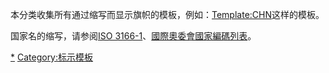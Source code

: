 {{Template category}}

本分类收集所有通过缩写而显示旗帜的模板，例如：[[Template:CHN|Template:CHN]]这样的模板。

国家名的缩写，请参阅[[ISO_3166-1|ISO 3166-1]]、[[國際奧委會國家編碼列表|國際奧委會國家編碼列表]]。

{{CategoryTOC}}
{{Commons cat|Flag icon templates}}

[[Category:旗幟模板系統|*]]
[[Category:标示模板|Category:标示模板]]